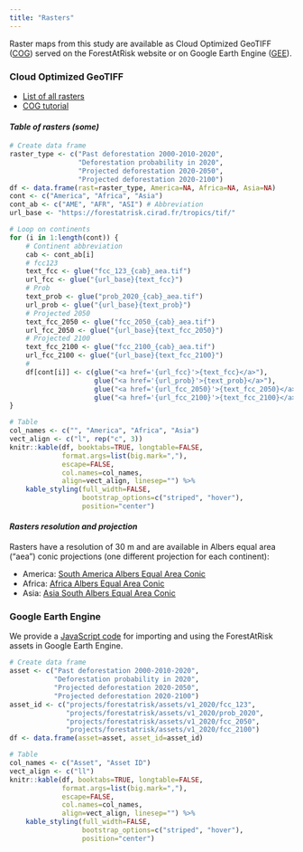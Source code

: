 ```yaml
---
title: "Rasters"
---
```


Raster maps from this study are available as Cloud Optimized GeoTIFF ([COG](https://www.cogeo.org/)) served on the ForestAtRisk website or on Google Earth Engine ([GEE](https://earthengine.google.com/)). 

### Cloud Optimized GeoTIFF

- [List of all rasters](https://forestatrisk.cirad.fr/tropics/tif/)
- [COG tutorial](https://forestatrisk.cirad.fr/notebooks/cog.html)

#### _Table of rasters (some)_

```r
# Create data frame
raster_type <- c("Past deforestation 2000-2010-2020",
				 "Deforestation probability in 2020",
				 "Projected deforestation 2020-2050",
				 "Projected deforestation 2020-2100")
df <- data.frame(rast=raster_type, America=NA, Africa=NA, Asia=NA)
cont <- c("America", "Africa", "Asia")
cont_ab <- c("AME", "AFR", "ASI") # Abbreviation
url_base <- "https://forestatrisk.cirad.fr/tropics/tif/"

# Loop on continents
for (i in 1:length(cont)) {
	# Continent abbreviation
	cab <- cont_ab[i]
	# fcc123
	text_fcc <- glue("fcc_123_{cab}_aea.tif")
	url_fcc <- glue("{url_base}{text_fcc}")	
	# Prob
	text_prob <- glue("prob_2020_{cab}_aea.tif")
	url_prob <- glue("{url_base}{text_prob}")
	# Projected 2050
	text_fcc_2050 <- glue("fcc_2050_{cab}_aea.tif")
	url_fcc_2050 <- glue("{url_base}{text_fcc_2050}")
	# Projected 2100
	text_fcc_2100 <- glue("fcc_2100_{cab}_aea.tif")
	url_fcc_2100 <- glue("{url_base}{text_fcc_2100}")
	# 
	df[cont[i]] <- c(glue("<a href='{url_fcc}'>{text_fcc}</a>"),
					 glue("<a href='{url_prob}'>{text_prob}</a>"),
					 glue("<a href='{url_fcc_2050}'>{text_fcc_2050}</a>"),
					 glue("<a href='{url_fcc_2100}'>{text_fcc_2100}</a>"))
}

# Table
col_names <- c("", "America", "Africa", "Asia")
vect_align <- c("l", rep("c", 3))
knitr::kable(df, booktabs=TRUE, longtable=FALSE,
			 format.args=list(big.mark=","),
			 escape=FALSE,
			 col.names=col_names,
			 align=vect_align, linesep="") %>%
	kable_styling(full_width=FALSE,
	              bootstrap_options=c("striped", "hover"),
	              position="center")
```

#### _Rasters resolution and projection_

Rasters have a resolution of 30 m and are available in Albers equal area ("aea") conic projections (one different projection for each continent):

- America: [South America Albers Equal Area Conic](https://epsg.io/102033)
- Africa: [Africa Albers Equal Area Conic](https://epsg.io/102022)
- Asia: [Asia South Albers Equal Area Conic](https://epsg.io/102028)

### Google Earth Engine

We provide a [JavaScript code](https://code.earthengine.google.com/27bfa4a71bc13724f25c77f2cda2e445) for importing and using the ForestAtRisk assets in Google Earth Engine.

```r
# Create data frame
asset <- c("Past deforestation 2000-2010-2020",
           "Deforestation probability in 2020",
           "Projected deforestation 2020-2050",
           "Projected deforestation 2020-2100")
asset_id <- c("projects/forestatrisk/assets/v1_2020/fcc_123",
              "projects/forestatrisk/assets/v1_2020/prob_2020",
              "projects/forestatrisk/assets/v1_2020/fcc_2050",
              "projects/forestatrisk/assets/v1_2020/fcc_2100")
df <- data.frame(asset=asset, asset_id=asset_id)

# Table
col_names <- c("Asset", "Asset ID")
vect_align <- c("ll")
knitr::kable(df, booktabs=TRUE, longtable=FALSE,
			 format.args=list(big.mark=","),
			 escape=FALSE,
			 col.names=col_names,
			 align=vect_align, linesep="") %>%
	kable_styling(full_width=FALSE,
	              bootstrap_options=c("striped", "hover"),
	              position="center")
```

